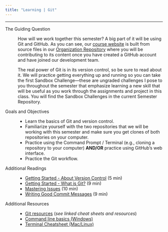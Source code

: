 ```yaml
---
title: "Learning | Git"
---
```


***

The Guiding Question
:   How will we work together this semester?
    A big part of it will be using Git and GitHub.
    As you can see, our [course website](https://spatial-data-discovery.github.io/) is built from source files in our [Organization Repository](https://github.com/spatial-data-discovery/spatial-data-discovery.github.io) where you will be contributing to its content once you have created a GitHub account and have joined our development team.

    The real power of Git is in its version control, so be sure to read about it.
    We will practice getting everything up and running so you can take the first Sandbox Challenge---these are ungraded challenges I pose to you throughout the semester that emphasize learning a new skill that will be useful as you work through the assignments and project in this class.
    You will find the Sandbox Challenges in the current Semester Repository.

Goals and Objectives
:   - Learn the basics of Git and version control.
    - Familiarize yourself with the two repositories that we will be working with this semester and make sure you get clones of both repositories on your computer.
    - Practice using the Command Prompt / Terminal (e.g., cloning a repository to your computer) **AND/OR** practice using GitHub's web interface.
    - Practice the Git workflow.

Additional Readings
:   - [Getting Started - About Version Control](https://git-scm.com/book/en/v2/Getting-Started-About-Version-Control) (5 min)
    - [Getting Started - What is Git?](https://git-scm.com/book/en/v2/Getting-Started-What-is-Git%3F) (9 min)
    - [Mastering Issues](https://guides.github.com/features/issues/) (10 min)
    - [Writing Good Commit Messages](https://blog.bolajiayodeji.com/writing-good-commit-messages-a-practical-guide) (9 min)

Additional Resources
:   - [Git resources](https://confluence.atlassian.com/bitbucketserver/git-resources-776639766.html) (*see linked cheat sheets and resources*)
    - [Command line basics (Windows)](https://www.digitalcitizen.life/command-prompt-how-use-basic-commands/)
    - [Terminal Cheatsheet (Mac/Linux)](https://github.com/0nn0/terminal-mac-cheatsheet)
